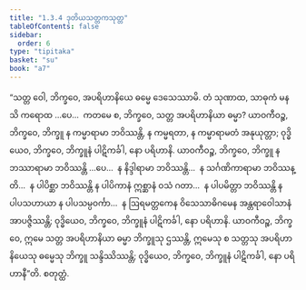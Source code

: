```yaml
---
title: "1.3.4 ဒုတိယသတ္တကသုတ္တ"
tableOfContents: false
sidebar:
  order: 6
type: "tipitaka"
basket: "su"
book: "a7"
---
```



<DynamicBreadcrumb />

<Division number="24" book="a7">

<Paragraph number="128" book="a7">
“သတ္တ ဝေါ, ဘိက္ခဝေ, အပရိဟာနိယေ ဓမ္မေ ဒေသေဿာမိ. တံ သုဏာထ, သာဓုကံ မနသိ ကရောထ …ပေ…  ကတမေ စ, ဘိက္ခဝေ, သတ္တ အပရိဟာနိယာ ဓမ္မာ?
</Paragraph>

<Paragraph number="129" book="a7">
ယာဝကီဝဉ္စ, ဘိက္ခဝေ, ဘိက္ခူ န ကမ္မာရာမာ ဘဝိဿန္တိ, န ကမ္မရတာ, န ကမ္မာရာမတံ အနုယုတ္တာ; ဝုဒ္ဓိယေဝ, ဘိက္ခဝေ, ဘိက္ခူနံ ပါဋိကင်္ခါ, နော ပရိဟာနိ.
</Paragraph>

<Paragraph number="130" book="a7">
ယာဝကီဝဉ္စ, ဘိက္ခဝေ, ဘိက္ခူ န ဘဿာရာမာ ဘဝိဿန္တိ …ပေ…  န နိဒ္ဒါရာမာ ဘဝိဿန္တိ…  န သင်္ဂဏိကာရာမာ ဘဝိဿန္တိ…  န ပါပိစ္ဆာ ဘဝိဿန္တိ န ပါပိကာနံ ဣစ္ဆာနံ ဝသံ ဂတာ…  န ပါပမိတ္တာ ဘဝိဿန္တိ န ပါပသဟာယာ န ပါပသမ္ပဝင်္ကာ…  န ဩရမတ္တကေန ဝိသေသာဓိဂမေန အန္တရာဝေါသာနံ အာပဇ္ဇိဿန္တိ; ဝုဒ္ဓိယေဝ, ဘိက္ခဝေ, ဘိက္ခူနံ ပါဋိကင်္ခါ, နော ပရိဟာနိ.
</Paragraph>

<Paragraph number="131" book="a7">
ယာဝကီဝဉ္စ, ဘိက္ခဝေ, ဣမေ သတ္တ အပရိဟာနိယာ ဓမ္မာ ဘိက္ခူသု ဌဿန္တိ, ဣမေသု စ သတ္တသု အပရိဟာနိယေသု ဓမ္မေသု ဘိက္ခူ သန္ဒိဿိဿန္တိ; ဝုဒ္ဓိယေဝ, ဘိက္ခဝေ, ဘိက္ခူနံ ပါဋိကင်္ခါ, နော ပရိဟာနီ”တိ.

</Paragraph>
</Division>

<Paragraph number="132" type="center" book="a7">
စတုတ္ထံ.
</Paragraph>